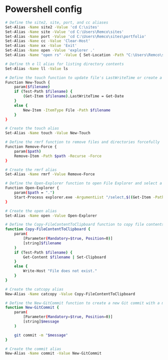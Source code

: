 # Powershell config

```bash filename="Microsoft.PowerShell_profile.ps1" {3} copy
# Define the site2, site, port, and cc aliases
Set-Alias -Name site2 -Value 'cd C:\sites'
Set-Alias -Name site -Value 'cd C:\Users\Remco\sites'
Set-Alias -Name port -Value 'cd C:\Users\Remco\sites\portfolio'
Set-Alias -Name cc -Value 'Clear-Host'
Set-Alias -Name xx -Value 'Exit'
Set-Alias -Name open -Value 'explorer .'
Set-Alias -Name "open rs" -Value { Set-Location -Path "C:\Users\Remco\sites\remcostoeten.com"; code . }

# Define th e ll alias for listing directory contents
Set-Alias -Name ll -Value ls

# Define the touch function to update file's LastWriteTime or create a new file
Function New-Touch {
    param($filename)
    if (Test-Path $filename) {
        (Get-Item $filename).LastWriteTime = Get-Date
    }
    else {
        New-Item -ItemType File -Path $filename
    }
}

# Create the touch alias
Set-Alias -Name touch -Value New-Touch

# Define the rmrf function to remove files and directories forcefully
Function Remove-Force {
    param($path)
    Remove-Item -Path $path -Recurse -Force
}

# Create the rmrf alias
Set-Alias -Name rmrf -Value Remove-Force

# Define the Open-Explorer function to open File Explorer and select a path
Function Open-Explorer {
    param($path = ".")
    Start-Process explorer.exe -ArgumentList "/select,$((Get-Item -Path $path).FullName)"
}

# Create the open alias
Set-Alias -Name open -Value Open-Explorer

# Define the Copy-FileContentToClipboard function to copy file contents to clipboard
function Copy-FileContentToClipboard {
    param(
        [Parameter(Mandatory=$true, Position=0)]
        [string]$filename
    )
    if (Test-Path $filename) {
        Get-Content $filename | Set-Clipboard
    }
    else {
        Write-Host "File does not exist."
    }
}

# Create the catcopy alias
New-Alias -Name catcopy -Value Copy-FileContentToClipboard

# Define the New-GitCommit function to create a new Git commit with a message
function New-GitCommit {
    param(
        [Parameter(Mandatory=$true, Position=0)]
        [string]$message
    )

    git commit -m "$message"
}

# Create the commit alias
New-Alias -Name commit -Value New-GitCommit
```